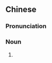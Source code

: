 ==Chinese==
{{zh-forms|gloss=-}}

===Pronunciation===
{{zh-pron
|m=mànduōlín
|cat=n
}}

===Noun===
{{zh-noun}}

# {{zh-alt-name|曼陀林}}
